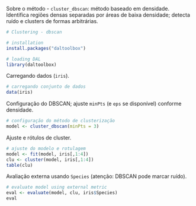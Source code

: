 Sobre o método
- `cluster_dbscan`: método baseado em densidade. Identifica regiões densas separadas por áreas de baixa densidade; detecta ruído e clusters de formas arbitrárias.

```r
# Clustering - dbscan

# installation 
install.packages("daltoolbox")

# loading DAL
library(daltoolbox) 
```

Carregando dados (`iris`).
```r
# carregando conjunto de dados
data(iris)
```

Configuração do DBSCAN; ajuste `minPts` (e `eps` se disponível) conforme densidade.
```r
# configuração do método de clusterização
model <- cluster_dbscan(minPts = 3)
```

Ajuste e rótulos de cluster.
```r
# ajuste do modelo e rotulagem
model <- fit(model, iris[,1:4])
clu <- cluster(model, iris[,1:4])
table(clu)
```

Avaliação externa usando `Species` (atenção: DBSCAN pode marcar ruído).
```r
# evaluate model using external metric
eval <- evaluate(model, clu, iris$Species)
eval
```

